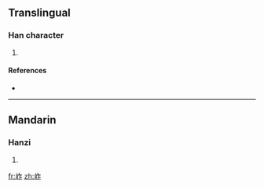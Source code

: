 ==Translingual==

===Han character===
{{Han char|rn=46|rad=山|as=05|sn=8|four=|canj=山人尸 (UOS), X山人尸 (XUOS)}}

# {{defn|Han|sort=山05}}

====References====
* {{Han ref|kx=0308.350|dkj=07958|dj=0608.210|hdz=10767.090|uh=5C9E|ud=23710}}

----

==Mandarin==

===Hanzi===
{{cmn-hanzi|pin=[[zuò]] ([[zuo4]])|wg=tso<sup>4</sup>}}

# {{defn|Mandarin|sort=山05}}

[[fr:岞]]
[[zh:岞]]